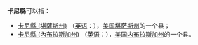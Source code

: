 '''卡尼縣'''可以指：
* [[卡尼縣_(堪薩斯州)|卡尼縣 (堪薩斯州)]] （[[英语|英语]]：{{lang|en|Kearny County}}），[[美国|美国]][[堪萨斯州|堪萨斯州]]的一个县；
* [[卡尼縣_(內布拉斯加州)|卡尼縣 (內布拉斯加州)]] （[[英语|英语]]：{{lang|en|Kearney County}}），[[美国|美国]][[内布拉斯加州|内布拉斯加州]]的一个县。
{{disambig|K卡尼縣|Cat=三字县名消歧义}}